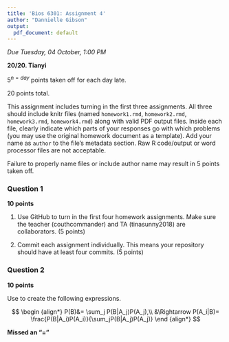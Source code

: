 ```yaml
---
title: 'Bios 6301: Assignment 4'
author: "Dannielle Gibson"
output:
  pdf_document: default
---
```


*Due Tuesday, 04 October, 1:00 PM*

**20/20. Tianyi**

$5^{n=day}$ points taken off for each day late.

20 points total.

This assignment includes turning in the first three assignments. All three should
include knitr files (named `homework1.rmd`, `homework2.rmd`, `homework3.rmd`, `homework4.rmd`)
along with valid PDF output files. Inside each file, clearly indicate which
parts of your responses go with which problems (you may use the original homework
document as a template). Add your name as `author` to the file's metadata section.
Raw R code/output or word processor files are not acceptable.

Failure to properly name files or include author name may result in 5 points taken off.

### Question 1 ###

**10 points**

1. Use GitHub to turn in the first four homework assignments. Make sure the teacher (couthcommander) and TA (tinasunny2018) are collaborators. (5 points)

1. Commit each assignment individually.  This means your repository should have at least four commits. (5 points)

### Question 2 ###

**10 points**

Use \LaTeX to create the following expressions.

$$
\begin {align*}
P(B)&= \sum_j P(B|A_j)P(A_j),\\
&\Rightarrow P(A_i|B)= \frac{P(B|A_i)P(A_i)}{\sum_jP(B|A_j)P(A_j)}
\end {align*}
$$

\begin{center}
Figure\ 1: equation1
\end{center}



**Missed an "="**
\begin{equation}
\hat{f}(\zeta) = \int_{-\infty}^{\infty} f(x)e^{-2\pi ix(\zeta)} dx
\end{equation}


\begin{center}
Figure\ 2: equation2 
\end{center}





\begin{equation}
J= \frac{df}{dx}= \left[ \frac{\partial f}{\partial x_1} ...\frac{\partial f}{\partial
x_n} \right]= 
\left[
\begin {matrix} 
\frac{\partial f_1}{\partial x_1} & \cdots & \frac{\partial f_1}{\partial x_n}\\
\vdots & \ddots & \vdots \\
\frac{\partial f_1}{\partial x_1} & \cdots & \frac{\partial f_m}{\partial x_n} 
\end{matrix} 
\right]
\end{equation}


\begin{center}
Figure\ 3: equation2 
\end{center}
